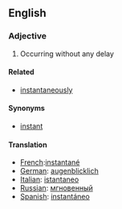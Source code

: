 ==English==
===Adjective===
#Occurring without any delay
====Related====
*[[instantaneously]]
====Synonyms====
*[[instant]]
====Translation====
*[[French]]:[[instantané]]
*[[German]]: [[augenblicklich]]
*[[Italian]]: [[istantaneo]]
*[[Russian]]: [[мгновенный]]
*[[Spanish]]: [[instantáneo]]